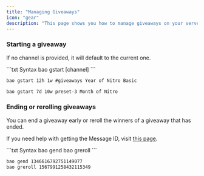 ```yaml
---
title: "Managing Giveaways"
icon: "gear"
description: "This page shows you how to manage giveaways on your server."
---
```


### Starting a giveaway
If no channel is provided, it will default to the current one.

<CodeGroup>
```txt Syntax
bao gstart <duration> <winners> <preset> [channel] <prize>
```

```txt Example 1
bao gstart 12h 1w #giveaways Year of Nitro Basic
```


```txt Example 2
bao gstart 7d 10w preset-3 Month of Nitro
```
</CodeGroup>


### Ending or rerolling giveaways 
You can end a giveaway early or reroll the winners of a giveaway that has ended.

If you need help with getting the Message ID, visit [this page](/resources/message_id).

<CodeGroup>
```txt Syntax
bao gend <message_id>
bao greroll <message_id>
```

```txt Example
bao gend 1346616792751149077
bao greroll 1567991258432115349
```
</CodeGroup>